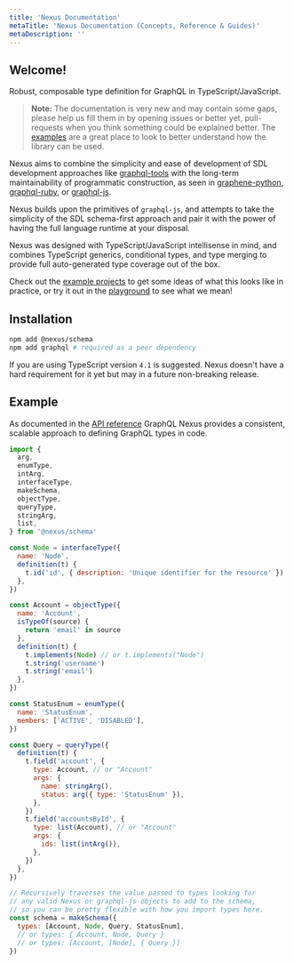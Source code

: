 ```yaml
---
title: 'Nexus Documentation'
metaTitle: 'Nexus Documentation (Concepts, Reference & Guides)'
metaDescription: ''
---
```


## Welcome!

Robust, composable type definition for GraphQL in TypeScript/JavaScript.

> **Note:**
> The documentation is very new and may contain some gaps, please help us fill them in by opening issues or better yet, pull-requests when you think something could be explained better. The [examples](https://github.com/graphql-nexus/schema/tree/develop/examples) are a great place to look to better understand how the library can be used.

Nexus aims to combine the simplicity and ease of development of SDL development approaches like [graphql-tools](https://www.apollographql.com/docs/graphql-tools/generate-schema.html) with the long-term maintainability of programmatic construction, as seen in [graphene-python](https://docs.graphene-python.org/en/latest/), [graphql-ruby](https://github.com/rmosolgo/graphql-ruby), or [graphql-js](https://github.com/graphql/graphql-js).

Nexus builds upon the primitives of `graphql-js`, and attempts to take the simplicity of the SDL schema-first approach and pair it with the power of having the full language runtime at your disposal.

Nexus was designed with TypeScript/JavaScript intellisense in mind, and combines TypeScript generics, conditional types, and type merging to provide full auto-generated type coverage out of the box.

Check out the [example projects](https://github.com/graphql-nexus/schema/tree/develop/examples) to get some ideas of what this looks like in practice, or try it out in the [playground](https://nxs.li/playground) to see what we mean!

## Installation

```sh
npm add @nexus/schema
npm add graphql # required as a peer dependency
```

If you are using TypeScript version `4.1` is suggested. Nexus doesn't have a hard requirement for it yet but may in a future non-breaking release.

## Example

As documented in the [API reference](/api/introduction) GraphQL Nexus provides a consistent, scalable approach to defining GraphQL types in code.

```js
import {
  arg,
  enumType,
  intArg,
  interfaceType,
  makeSchema,
  objectType,
  queryType,
  stringArg,
  list,
} from '@nexus/schema'

const Node = interfaceType({
  name: 'Node',
  definition(t) {
    t.id('id', { description: 'Unique identifier for the resource' })
  },
})

const Account = objectType({
  name: 'Account',
  isTypeOf(source) {
    return 'email' in source
  },
  definition(t) {
    t.implements(Node) // or t.implements("Node")
    t.string('username')
    t.string('email')
  },
})

const StatusEnum = enumType({
  name: 'StatusEnum',
  members: ['ACTIVE', 'DISABLED'],
})

const Query = queryType({
  definition(t) {
    t.field('account', {
      type: Account, // or "Account"
      args: {
        name: stringArg(),
        status: arg({ type: 'StatusEnum' }),
      },
    })
    t.field('accountsById', {
      type: list(Account), // or "Account"
      args: {
        ids: list(intArg()),
      },
    })
  },
})

// Recursively traverses the value passed to types looking for
// any valid Nexus or graphql-js objects to add to the schema,
// so you can be pretty flexible with how you import types here.
const schema = makeSchema({
  types: [Account, Node, Query, StatusEnum],
  // or types: { Account, Node, Query }
  // or types: [Account, [Node], { Query }]
})
```
